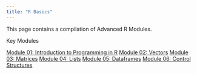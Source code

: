 ```yaml
---
title: "R Basics"
---
```


This page contains a compilation of Advanced R Modules.

Key Modules

[Module 01: Introduction to Programming in R](r_basics/Introduction.qmd)
[Module 02: Vectors](r_basics/vectors.qmd)
[Module 03: Matrices](r_basics/matrices.qmd)
[Module 04: Lists](r_basics/lists.qmd)
[Module 05: Dataframes](r_basics/dataframes.qmd)
[Module 06: Control Structures](r_basics/control_structures.qmd)


